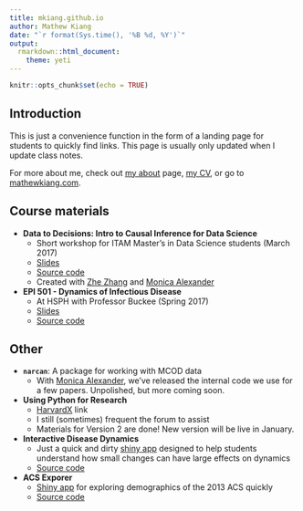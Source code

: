 ```yaml
---
title: mkiang.github.io
author: Mathew Kiang
date: "`r format(Sys.time(), '%B %d, %Y')`"
output:
  rmarkdown::html_document:
    theme: yeti
---
```


```r
knitr::opts_chunk$set(echo = TRUE)
```

## Introduction

This is just a convenience function in the form of a landing page for students to quickly find links. This page is usually only updated when I update class notes. 

For more about me, check out [my about](https://mathewkiang.com/aboutme/) page, [my CV](https://mathewkiang.com/assets/mkiangcv.pdf), or go to [mathewkiang.com](https://mathewkiang.com). 

## Course materials

- **Data to Decisions: Intro to Causal Inference for Data Science**
    - Short workshop for ITAM Master's in Data Science students (March 2017)
    - [Slides](http://mkiang.github.io/intro-ci-shortcourse/)
    - [Source code](https://github.com/mkiang/intro-ci-shortcourse)
    - Created with [Zhe Zhang](http://aboutzhe.com) and [Monica Alexander](http://monicaalexander.com/)
- **EPI 501 - Dynamics of Infectious Disease**
    - At HSPH with Professor Buckee (Spring 2017)
    - [Slides](https://mkiang.github.io/epi501_review/)
    - [Source code](https://github.com/mkiang/epi501_review)

## Other
- **`narcan`**: A package for working with MCOD data
    - With [Monica Alexander](http://monicaalexander.com), we've released the internal code we use for a few papers. Unpolished, but more coming soon.
- **Using Python for Research**
    - [HarvardX](https://www.edx.org/course/using-python-research-harvardx-ph526x) link
    - I still (sometimes) frequent the forum to assist
    - Materials for Version 2 are done! New version will be live in January. 
- **Interactive Disease Dynamics**
    - Just a quick and dirty [shiny app](https://mkiang.shinyapps.io/DiseaseDynamics/) designed to help students understand how small changes can have large effects on dynamics
    - [Source code](https://github.com/mkiang/DiseaseDynamics)
- **ACS Exporer**
    - [Shiny app](https://mkiang.shinyapps.io/PrEligibles/) for exploring demographics of the 2013 ACS quickly
    - [Source code](https://github.com/mkiang/PrEligibles)

<!--html_preserve-->
<!-- Piwik -->
<script type="text/javascript">
  var _paq = _paq || [];
  /* tracker methods like "setCustomDimension" should be called before "trackPageView" */
  _paq.push(['trackPageView']);
  _paq.push(['enableLinkTracking']);
  (function() {
    var u="//mathewkiang.com/piwik/";
    _paq.push(['setTrackerUrl', u+'piwik.php']);
    _paq.push(['setSiteId', '2']);
    var d=document, g=d.createElement('script'), s=d.getElementsByTagName('script')[0];
    g.type='text/javascript'; g.async=true; g.defer=true; g.src=u+'piwik.js'; s.parentNode.insertBefore(g,s);
  })();
</script>
<!-- End Piwik Code -->

<!-- Piwik Image Tracker-->
<img src="https://mathewkiang.com/piwik/piwik.php?idsite=2&rec=1&action_name=mkiang.github.io" style="border:0" alt="" />
<!-- End Piwik -->
<!--/html_preserve-->
